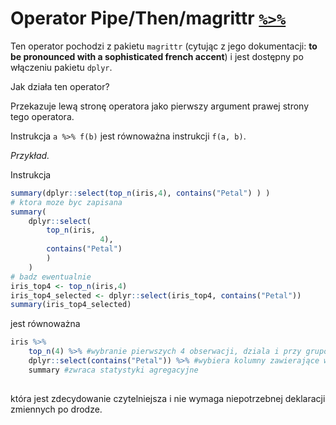 # Operator Pipe/Then/magrittr [`%>%`](https://cran.r-project.org/web/packages/magrittr/vignettes/magrittr.html)


Ten operator pochodzi z pakietu `magrittr` (cytując z jego dokumentacji: **to be pronounced with a sophisticated french accent**) i jest dostępny po włączeniu pakietu `dplyr`.

Jak działa ten operator?

Przekazuje lewą stronę operatora jako pierwszy argument prawej strony tego operatora.

Instrukcja `a %>% f(b)` jest równoważna instrukcji `f(a, b)`.

*Przykład.*

Instrukcja

```r
summary(dplyr::select(top_n(iris,4), contains("Petal") ) )
# ktora moze byc zapisana 
summary(
	dplyr::select(
		top_n(iris,
					4),
		contains("Petal")
		)
	)
# badz ewentualnie
iris_top4 <- top_n(iris,4)
iris_top4_selected <- dplyr::select(iris_top4, contains("Petal"))
summary(iris_top4_selected)
```

jest równoważna

```r
iris %>%
	top_n(4) %>% #wybranie pierwszych 4 obserwacji, dziala i przy grupowaniu
	dplyr::select(contains("Petal")) %>% #wybiera kolumny zawierające w nazwie "Petal"
	summary #zwraca statystyki agregacyjne
	

```

która jest zdecydowanie czytelniejsza i nie wymaga niepotrzebnej deklaracji zmiennych po drodze.